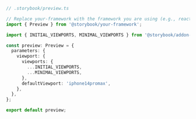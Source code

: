 ```ts
// .storybook/preview.ts

// Replace your-framework with the framework you are using (e.g., react, vue3)
import { Preview } from '@storybook/your-framework';

import { INITIAL_VIEWPORTS, MINIMAL_VIEWPORTS } from '@storybook/addon-viewport';

const preview: Preview = {
  parameters: {
    viewport: {
      viewports: {
        ...INITIAL_VIEWPORTS,
        ...MINIMAL_VIEWPORTS,
      },
      defaultViewport: 'iphone14promax',
    },
  },
};

export default preview;
```

